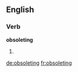 ==English==

===Verb===
'''obsoleting'''

# {{present participle of|obsolete}}

[[de:obsoleting]]
[[fr:obsoleting]]